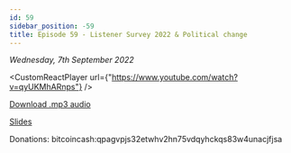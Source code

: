 ```yaml
---
id: 59
sidebar_position: -59
title: Episode 59 - Listener Survey 2022 & Political change
---
```



_Wednesday, 7th September 2022_

<CustomReactPlayer
  url={"https://www.youtube.com/watch?v=qyUKMhARnps"} />

[Download .mp3 audio](https://drive.google.com/file/d/1ZIsLY3Mb1QjRT81cfXY0ovgt2bK-7jhp/view?usp=sharing)

[Slides](https://docs.google.com/presentation/d/1RTuFa4eplNRLrxRSnzotItlFtBi6l7QH_hZT-cDoWRk/edit?usp=sharing)

Donations: bitcoincash:qpagvpjs32etwhv2hn75vdqyhckqs83w4unacjfjsa
